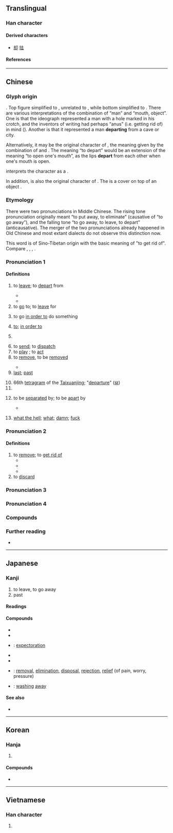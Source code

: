 {{character info}}
==Translingual==
{{stroke order|type=animate}}

===Han character===
{{Han char|rn=28|rad=厶|as=03|sn=5|four=40731|canj=GI|ids=⿱土厶}}

====Derived characters====
* [[却]] [[抾]]

====References====
{{Han ref|kx=0164.100|dkj=03070|dj=0372.070|hdz=10384.080|uh=53BB}}

----

==Chinese==
{{zh-forms|alt=㚎,弆}}

===Glyph origin===
{{Han etym}}
{{Han compound|大|t1=man|口|t2=mouth, object|ls=ic}}. Top figure simplified to {{zh-l|*土}}, unrelated to {{zh-l|*士|scholar, gentleman}}, while bottom simplified to {{zh-l|*厶}}. There are various interpretations of the combination of “man” and “mouth, object”. One is that the ideograph represented a man with a hole marked in his crotch, and the inventors of writing had perhaps “anus” (i.e. getting rid of) in mind ({{zh-ref|Schuessler, 2007}}). Another is that it represented a man '''departing''' from a cave or city.

Alternatively, it may be the original character of {{och-l|呿|to open one's mouth}}, the meaning given by the combination of {{zh-l|*大|big}} and {{zh-l|*口|mouth}}. The meaning “to depart” would be an extension of the meaning “to open one's mouth”, as the lips '''depart''' from each other when one's mouth is open.

{{w|Shuowen Jiezi}} interprets the character as a {{Han compound|大|𠙴|t1=man|c1=s|c2=p|ls=psc|nocap=1}}.

In addition, {{lang|zh|去}} is also the original character of {{och-l|盍|to cover}}. The {{zh-l|*大}} is a cover on top of an object {{zh-l|*口}}.

===Etymology===
There were two pronunciations in Middle Chinese. The rising tone pronunciation originally meant “to put away, to eliminate” (causative of “to go away”), and the falling tone “to go away, to leave, to depart” (anticausative). The merger of the two pronunciations already happened in Old Chinese and most extant dialects do not observe this distinction now.

This word is of Sino-Tibetan origin with the basic meaning of "to get rid of". Compare {{cog|bo|སྐྱག||to spend, to lay out; dung, excrement}}, {{m|bo|རྐྱག||dirt, excrement}}, {{cog|my|ကျ||to fall, to become low}}, {{m|my|ချ||to put down, to bring down, to lower}}.

===Pronunciation 1===
{{zh-pron
|m=qù
|m-s=qie4/qu4
|m-s_note=qie4 - vernacular; qu4 - literary
|dg=чў3
|c=heoi3
|c-t=
|g=qie3
|h=pfs=hi;gd=hi4
|j=qy3
|md=kó̤/ké̤ṳ
|md_note=ké̤ṳ - "departing tone"
|mn=xm,zz,jj,kh,tn,yl,hc,tc,ph,sg:khì/qz,ta,lk,sx,km,hc,sg:khìr/xm,tp,mg:khù
|mn_note=khù - suburbs of Xiamen
|mn-t=ke3/ku3
|mn-t_note=ke3 - Chaozhou
|w=2qi,2qy
|x=qy4
|mc=2
|oc=2,2
|ma=y
|cat=v,a
}}

====Definitions====
{{zh-hanzi}}

# to [[leave]]; to [[depart]] from
#: {{zh-x|去世|to pass away}}
#* {{zh-x|鳥 乃 去 矣，^后稷 呱 矣。|When the bird '''went away''', Hou-ji began to wail.|ref=Shijing}}
#* {{zh-x|無 幾何 也，去 寡人 而 行。|In a little time, however, he '''left''' me and went away.|ref=Zhuangzi}}
# to [[go]] to; to [[leave]] for
#: {{zh-x|你 去 哪兒{r}？|Where are you going?}}
#: {{zh-ant|來}}
# {{lb|zh|before or after a verb}} to go [[in order to]] do something
#: {{zh-x|他 到 辦公室 去 請假。|He went to the office to ask for leave.}}
#: {{zh-x|他 去 釣魚 了，而 沒 去 打 網球。|He went fishing instead of playing tennis.}}
# {{lb|zh|between two verbs}} [[to]]; [[in order to]]
# {{n-g|Particle used after a verb of motion to indicates movement away from the speaker.}}
#: {{zh-x|下去|to go down [ant. {{zh-l|下來|to come down}}]}}
#: {{zh-x|送 去|to send away}}
# to [[send]]; to [[dispatch]]
# to [[play]] {{qualifier|a part, a character}}; to [[act]]
# to [[remove]], to be [[removed]]
#: {{zh-x|去 蝦腸|to '''remove''' the intestines from shrimp}}
#: {{zh-x|去頭 白蝦|head'''less''' white shrimp}}
#: {{zh-x|去中心化|'''de'''centralization}}
#* {{zh-x|《基於 矩陣.補全 的 自適應 去-雨-雪 算法》|"Adaptive [[deraining]] and [[desnowing]] algorithm based on [[matrix completion]]"|ref=DOI 10.19734/j.issn.1001-3695.2018.10.0854}}
# [[last]]; [[past]]
#: {{zh-x|去年|last year}}
# 66th [[tetragram]] of the [[Taixuanjing]]; "[[departure]]" ([[𝍇]])
# {{zh-short|去聲}}
# {{lb|zh|literary}} to be [[separate]]d by; to be [[apart]] by
#* {{zh-x|^梁丘 在 ^曹 ^邾 之間，去 ^齊 八-百 里。|Liangqiu is located between Cao and Zhu, and is 800 ''lis'' from Qi.|ref=Guliangzhuan}}
# {{lb|zh|neologism}} [[what the hell]]; [[what]]; [[damn]]; [[fuck]]
#: {{zh-x|我去|what the hell}}

{{attention|zh|probably some pronunciations or senses should be moved to pronunciation 2}}

===Pronunciation 2===
{{zh-pron
|m=qù
|m-s=
|c=heoi2
|c-t=
|g=
|h=
|j=
|md=
|mn=
|mn-t=
|w=
|x=
|mc=1
|oc=1,1
|ma=y
|cat=v
}}

====Definitions====
{{zh-hanzi}}

# to [[remove]]; to [[get rid of]]
#* {{zh-x|去掉|to remove}}
#* {{zh-x|脫去|to throw off}}
#* {{zh-x|拆去|to remove, to take off}}
# to [[discard]]

===Pronunciation 3===
{{zh-see|弆|v}}

===Pronunciation 4===
{{zh-see|驅|v}}

===Compounds===
{{zh-der|去年|去病|去處|去粗取精|去掉|去根|去寒|去火|去留|去路|去你的|去任|去聲|去世|去暑|去偽存真|去污|去向|去雜去劣|去職|一來二去|一去不返|三不去|上去|下不去|下去|下得去|不去|不去手|不告而去|不如歸去|不知去向|人來客去|人去樓空|以戰去戰|以殺去殺|何去何從|來千去萬|來去|來去分明|來去匆匆|來去自如|來回來去|來情去意|來蹤去影|來蹤去跡|來龍去脈|兜來兜去|出去|刮骨去毒|前去|務實去華|勝殘去殺|化去|去事|去住|去住無門|去來|去函|去勢|去危就安|去國|去天尺五|去官|去就|去就之分|去後|去得|去日|去暗投明|去本就末|去梯言|去歲|去殺勝殘|去泰去甚|去甚去泰|去蕪存菁|去邪從正|去邪歸正|去鄉|去除|否去泰來|回去|大事去矣|大勢已去|大去|大江東去|失去|姘出去|家去|左來右去|已去|平上去入|弄來弄去|想來想去|扭來扭去|抹去|拂衣而去|拂袖而去|拔去一丁|拔葵去織|挺過去|捐殘去殺|捕蛇去齒|掉頭而去|掐頭去尾|掛冠而去|推來推去|揚長而去|揮之不去|摘心去肝|撒手歸去|攪來攪去|放眼望去|故去|春來秋去|春去秋來|時來暫去|晃來晃去|暮去朝來|有來有去|朝來暮去|東來西去|歸去|歸去來兮|歸去來辭|死去活來|沒去就|浮來暫去|減去|滾來滾去|滾出去|生來死去|番來覆去|病去|盡去|直去直來|相去|相去不遠|相去咫尺|相去天淵|相去懸殊|相去無幾|相去萬里|省慾去奢|眉來眼去|眉來語去|看不下去|眼去眉來|破壁飛去|算來算去|絕裾而去|絲來線去|翻來吊去|翻來翻去|翻來覆去|臨去秋波|茹魚去蠅|衡陽雁去|褪去|覆去翻來|言來語去|說不下去|說不過去|說來說去|說得過去|豁出去|賊去關門|走來走去|踅來踅去|踱來踱去|進去|過不去|過去|過去式|過得去|過意不去|除凶去害|除去|除殘去穢|除汙去垢|陳言務去|雁去魚來|離去|霍去病|顛來倒去|高來高去|鳳去樓空|鳳去秦樓|鳳去臺空|淘去|陽去|陰去|豬毋大，大對狗去;ti m̄ tōa, tōa tùi káu khì|克克拉去考勒|去極端化}}

===Further reading===
* {{thcwd|1405}}

{{zh-cat|Beginning}}

----

==Japanese==

===Kanji===
{{ja-kanji|grade=3|rs=厶03}}

# to leave, to go away
# past

====Readings====
{{ja-readings
|goon=こ
|kanon=きょ
|kun=さ-る, い-ぬ
}}

====Compounds====
{{der-top|Compounds}}
* {{ja-r|去就|きょしゅう}}
* {{ja-r|去勢|きょせい}}
* {{ja-r|去痰|きょたん}}: [[expectoration]]
* {{ja-r|去年|きょねん}}
* {{ja-r|去来|きょらい}}
* {{ja-r|除去|じょきょ}}: [[removal]], [[elimination]], [[disposal]], [[rejection]], [[relief]] (of pain, worry, pressure)
* {{ja-r|淘去|とうきょ}}: [[washing]] [[away]]
{{der-bottom}}

====See also====
* {{ja-r|落ちる|おちる}}

----

==Korean==

===Hanja===
{{ko-hanja|[[가다|갈]]|거}}

# {{hanja form of|거|to [[leave]]; to [[go away]]}}

====Compounds====
* {{ko-l|과거|the [[past]]|過去}}

----

==Vietnamese==

===Han character===
{{vi-readings|reading=[[khứ]], [[khử]]|rs=厶03}}

# {{rfdef|vi|sort=厶03}}